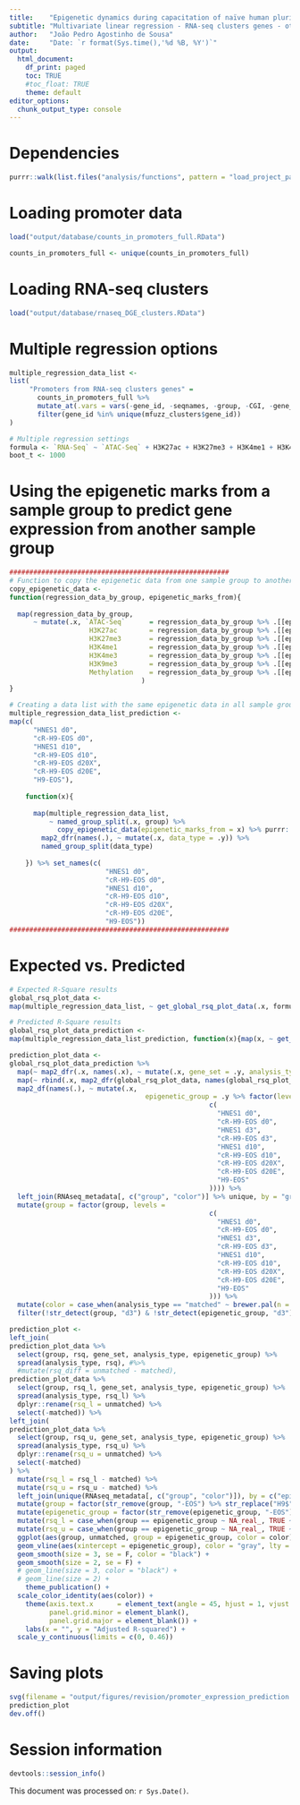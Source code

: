 ```yaml
---
title:    "Epigenetic dynamics during capacitation of naïve human pluripotent stem cells"
subtitle: "Multivariate linear regression - RNA-seq clusters genes - other conditions"
author:   "João Pedro Agostinho de Sousa"
date:     "Date: `r format(Sys.time(),'%d %B, %Y')`"
output:
  html_document:
    df_print: paged
    toc: TRUE
    #toc_float: TRUE
    theme: default
editor_options:
  chunk_output_type: console
---
```


# Dependencies
```r

purrr::walk(list.files("analysis/functions", pattern = "load_project_packages", full.names = T), source)

```

# Loading promoter data
```r

load("output/database/counts_in_promoters_full.RData")

counts_in_promoters_full <- unique(counts_in_promoters_full)

```
# Loading RNA-seq clusters
```r

load("output/database/rnaseq_DGE_clusters.RData")

```

# Multiple regression options
```r

multiple_regression_data_list <-
list(
     "Promoters from RNA-seq clusters genes" = 
       counts_in_promoters_full %>%
       mutate_at(.vars = vars(-gene_id, -seqnames, -group, -CGI, -gene_biotype), .funs = ~ scales::rescale(.x, to = c(0,1))) %>%
       filter(gene_id %in% unique(mfuzz_clusters$gene_id)) 
)

# Multiple regression settings
formula <- `RNA-Seq` ~ `ATAC-Seq` + H3K27ac + H3K27me3 + H3K4me1 + H3K4me3 + H3K9me3 + Methylation
boot_t <- 1000

```

# Using the epigenetic marks from a sample group to predict gene expression from another sample group
```r

#######################################################
# Function to copy the epigenetic data from one sample group to another
copy_epigenetic_data <- 
function(regression_data_by_group, epigenetic_marks_from){
  
  map(regression_data_by_group,
      ~ mutate(.x, `ATAC-Seq`      = regression_data_by_group %>% .[[epigenetic_marks_from]] %>% .$`ATAC-Seq`,
                    H3K27ac        = regression_data_by_group %>% .[[epigenetic_marks_from]] %>% .$H3K27ac,
                    H3K27me3       = regression_data_by_group %>% .[[epigenetic_marks_from]] %>% .$H3K27me3,
                    H3K4me1        = regression_data_by_group %>% .[[epigenetic_marks_from]] %>% .$H3K4me1,
                    H3K4me3        = regression_data_by_group %>% .[[epigenetic_marks_from]] %>% .$H3K4me3,
                    H3K9me3        = regression_data_by_group %>% .[[epigenetic_marks_from]] %>% .$H3K9me3,
                    Methylation    = regression_data_by_group %>% .[[epigenetic_marks_from]] %>% .$Methylation) 
                                 )
}

# Creating a data list with the same epigenetic data in all sample groups
multiple_regression_data_list_prediction <- 
map(c(
      "HNES1 d0",
      "cR-H9-EOS d0",
      "HNES1 d10",
      "cR-H9-EOS d10",
      "cR-H9-EOS d20X", 
      "cR-H9-EOS d20E",
      "H9-EOS"),
    
    function(x){
      
      map(multiple_regression_data_list,
          ~ named_group_split(.x, group) %>%
            copy_epigenetic_data(epigenetic_marks_from = x) %>% purrr::reduce(rbind)) %>%
        map2_dfr(names(.), ~ mutate(.x, data_type = .y)) %>%
        named_group_split(data_type)
      
    }) %>% set_names(c(
                        "HNES1 d0",
                        "cR-H9-EOS d0",
                        "HNES1 d10",
                        "cR-H9-EOS d10",
                        "cR-H9-EOS d20X", 
                        "cR-H9-EOS d20E",
                        "H9-EOS"))
#######################################################

```

# Expected vs. Predicted
```r

# Expected R-Square results
global_rsq_plot_data <- 
map(multiple_regression_data_list, ~ get_global_rsq_plot_data(.x, formula, boot_t))

# Predicted R-Square results
global_rsq_plot_data_prediction <- 
map(multiple_regression_data_list_prediction, function(x){map(x, ~ get_global_rsq_plot_data(.x, formula, boot_t))})

prediction_plot_data <- 
global_rsq_plot_data_prediction %>%
  map(~ map2_dfr(.x, names(.x), ~ mutate(.x, gene_set = .y, analysis_type = "unmatched"))) %>%
  map(~ rbind(.x, map2_dfr(global_rsq_plot_data, names(global_rsq_plot_data), ~ mutate(.x, gene_set = .y, analysis_type = "matched")))) %>% 
  map2_df(names(.), ~ mutate(.x,
                                  epigenetic_group = .y %>% factor(levels =
                                                  c(
                                                    "HNES1 d0",
                                                    "cR-H9-EOS d0",
                                                    "HNES1 d3",
                                                    "cR-H9-EOS d3",
                                                    "HNES1 d10",
                                                    "cR-H9-EOS d10",
                                                    "cR-H9-EOS d20X", 
                                                    "cR-H9-EOS d20E",
                                                    "H9-EOS"
                                                  )))) %>% 
  left_join(RNAseq_metadata[, c("group", "color")] %>% unique, by = "group") %>%
  mutate(group = factor(group, levels =
                                                  c(
                                                    "HNES1 d0",
                                                    "cR-H9-EOS d0",
                                                    "HNES1 d3",
                                                    "cR-H9-EOS d3",
                                                    "HNES1 d10",
                                                    "cR-H9-EOS d10",
                                                    "cR-H9-EOS d20X", 
                                                    "cR-H9-EOS d20E",
                                                    "H9-EOS"
                                                  ))) %>% 
  mutate(color = case_when(analysis_type == "matched" ~ brewer.pal(n = 9, name = "Greens")[6], TRUE ~ brewer.pal(n = 9, name = "Reds")[6])) %>% 
  filter(!str_detect(group, "d3") & !str_detect(epigenetic_group, "d3"))

prediction_plot <- 
left_join(
prediction_plot_data %>% 
  select(group, rsq, gene_set, analysis_type, epigenetic_group) %>% 
  spread(analysis_type, rsq), #%>% 
  #mutate(rsq_diff = unmatched - matched),
prediction_plot_data %>% 
  select(group, rsq_l, gene_set, analysis_type, epigenetic_group) %>% 
  spread(analysis_type, rsq_l) %>% 
  dplyr::rename(rsq_l = unmatched) %>% 
  select(-matched)) %>% 
left_join(
prediction_plot_data %>% 
  select(group, rsq_u, gene_set, analysis_type, epigenetic_group) %>% 
  spread(analysis_type, rsq_u) %>% 
  dplyr::rename(rsq_u = unmatched) %>% 
  select(-matched)
) %>% 
  mutate(rsq_l = rsq_l - matched) %>% 
  mutate(rsq_u = rsq_u - matched) %>% 
  left_join(unique(RNAseq_metadata[, c("group", "color")]), by = c("epigenetic_group" = "group")) %>% 
  mutate(group = factor(str_remove(group, "-EOS") %>% str_replace("H9$", "H9 Primed"), levels = c("HNES1 d0", "cR-H9 d0", "HNES1 d10", "cR-H9 d10", "cR-H9 d20X", "cR-H9 d20E", "H9 Primed"))) %>% 
  mutate(epigenetic_group = factor(str_remove(epigenetic_group, "-EOS") %>% str_replace("H9$", "H9 Primed"), levels = c("HNES1 d0", "cR-H9 d0", "HNES1 d10", "cR-H9 d10", "cR-H9 d20X", "cR-H9 d20E", "H9 Primed"))) %>%
  mutate(rsq_l = case_when(group == epigenetic_group ~ NA_real_, TRUE ~ rsq_l)) %>%
  mutate(rsq_u = case_when(group == epigenetic_group ~ NA_real_, TRUE ~ rsq_u)) %>% 
  ggplot(aes(group, unmatched, group = epigenetic_group, color = color)) +
  geom_vline(aes(xintercept = epigenetic_group), color = "gray", lty = 2) +
  geom_smooth(size = 3, se = F, color = "black") +
  geom_smooth(size = 2, se = F) +
  # geom_line(size = 3, color = "black") +
  # geom_line(size = 2) +
	theme_publication() +
  scale_color_identity(aes(color)) +
	theme(axis.text.x      = element_text(angle = 45, hjust = 1, vjust = 1), 
	      panel.grid.minor = element_blank(), 
	      panel.grid.major = element_blank()) +
	labs(x = "", y = "Adjusted R-squared") +
  scale_y_continuous(limits = c(0, 0.46))

```

# Saving plots
```r

svg(filename = "output/figures/revision/promoter_expression_prediction.svg", width = 3.5, height = 3.5)
prediction_plot
dev.off()

```

# Session information
```r

devtools::session_info()

```

This document was processed on: `r Sys.Date()`.